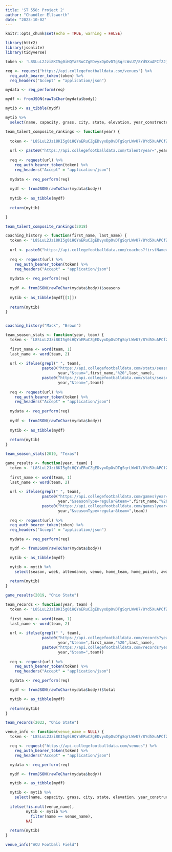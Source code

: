 ```yaml
---
title: 'ST 558: Project 2'
author: "Chandler Ellsworth"
date: "2023-10-02"
---
```


```r
knitr::opts_chunk$set(echo = TRUE, warning = FALSE)

```


```r
library(httr2)
library(jsonlite)
library(tidyverse)
```


```r
token <- 'L8SLuL2Jzi8KI5g0iHQYaERuCZgEDvyxDpOvDTgSqrLWvU7/8Yd5XuAPCfZJjMCJ'

req <- request("https://api.collegefootballdata.com/venues") %>% 
  req_auth_bearer_token(token) %>% 
  req_headers("Accept" = "application/json")

mydata <- req_perform(req)

mydf <- fromJSON(rawToChar(mydata$body))

mytib <- as_tibble(mydf)

mytib %>%
  select(name, capacity, grass, city, state, elevation, year_constructed, dome)

```

```r
team_talent_composite_rankings <- function(year) {
  
  token <- 'L8SLuL2Jzi8KI5g0iHQYaERuCZgEDvyxDpOvDTgSqrLWvU7/8Yd5XuAPCfZJjMCJ'
  
  url <- paste0("https://api.collegefootballdata.com/talent?year=",year)
  
  req <- request(url) %>% 
    req_auth_bearer_token(token) %>% 
    req_headers("Accept" = "application/json")
  
  mydata <- req_perform(req)
  
  mydf <- fromJSON(rawToChar(mydata$body))
  
  mytib <- as_tibble(mydf)
  
  return(mytib)

}

team_talent_composite_rankings(2018)

```


```r
coaching_history <- function(first_name, last_name) {
  token <- 'L8SLuL2Jzi8KI5g0iHQYaERuCZgEDvyxDpOvDTgSqrLWvU7/8Yd5XuAPCfZJjMCJ'
  
  url <- paste0("https://api.collegefootballdata.com/coaches?firstName=",first_name,"&lastName=",last_name)
  
  req <- request(url) %>% 
    req_auth_bearer_token(token) %>% 
    req_headers("Accept" = "application/json")
  
  mydata <- req_perform(req)
  
  mydf <- fromJSON(rawToChar(mydata$body))$seasons
  
  mytib <- as_tibble(mydf[[1]])
  
  return(mytib)
}


coaching_history("Mack", "Brown")
```


```r
team_season_stats <- function(year, team) {
  token <- 'L8SLuL2Jzi8KI5g0iHQYaERuCZgEDvyxDpOvDTgSqrLWvU7/8Yd5XuAPCfZJjMCJ'
  
  first_name <- word(team, 1)
  last_name <- word(team, 2)
  
  url <- ifelse(grepl(" ", team),
                paste0("https://api.collegefootballdata.com/stats/season?year=",
                       year,"&team=",first_name,"%20",last_name),
                paste0("https://api.collegefootballdata.com/stats/season?year=",
                       year,"&team=",team))
  
  req <- request(url) %>% 
    req_auth_bearer_token(token) %>% 
    req_headers("Accept" = "application/json")
  
  mydata <- req_perform(req)
  
  mydf <- fromJSON(rawToChar(mydata$body))
  
  mytib <- as_tibble(mydf)
  
  return(mytib)
}

team_season_stats(2019, "Texas")
```


```r
game_results <- function(year, team) {
  token <- 'L8SLuL2Jzi8KI5g0iHQYaERuCZgEDvyxDpOvDTgSqrLWvU7/8Yd5XuAPCfZJjMCJ'
  
  first_name <- word(team, 1)
  last_name <- word(team, 2)
  
  url <- ifelse(grepl(" ", team),
                paste0("https://api.collegefootballdata.com/games?year=",
                       year,"&seasonType=regular&team=",first_name,"%20",last_name),
                paste0("https://api.collegefootballdata.com/games?year=",
                       year,"&seasonType=regular&team=",team))
  
  req <- request(url) %>% 
  req_auth_bearer_token(token) %>% 
  req_headers("Accept" = "application/json")

  mydata <- req_perform(req)

  mydf <- fromJSON(rawToChar(mydata$body))

  mytib <- as_tibble(mydf)

  mytib <- mytib %>%
    select(season, week, attendance, venue, home_team, home_points, away_team, away_points, excitement_index)
  
  return(mytib)
}

game_results(2019, "Ohio State")
```


```r
team_records <- function(year, team) {
  token <- 'L8SLuL2Jzi8KI5g0iHQYaERuCZgEDvyxDpOvDTgSqrLWvU7/8Yd5XuAPCfZJjMCJ'
  
  first_name <- word(team, 1)
  last_name <- word(team, 2)
  
  url <- ifelse(grepl(" ", team),
                paste0("https://api.collegefootballdata.com/records?year=",
                       year,"&team=",first_name,"%20",last_name),
                paste0("https://api.collegefootballdata.com/records?year=",
                       year,"&team=",team))
  
  req <- request(url) %>% 
    req_auth_bearer_token(token) %>% 
    req_headers("Accept" = "application/json")

  mydata <- req_perform(req)

  mydf <- fromJSON(rawToChar(mydata$body))$total

  mytib <- as_tibble(mydf)
  
  return(mytib)
}

team_records(2022, "Ohio State")
```

```r
venue_info <- function(venue_name = NULL) {
  token <- 'L8SLuL2Jzi8KI5g0iHQYaERuCZgEDvyxDpOvDTgSqrLWvU7/8Yd5XuAPCfZJjMCJ'

  req <- request("https://api.collegefootballdata.com/venues") %>% 
    req_auth_bearer_token(token) %>% 
    req_headers("Accept" = "application/json")

  mydata <- req_perform(req)

  mydf <- fromJSON(rawToChar(mydata$body))

  mytib <- as_tibble(mydf)

  mytib <- mytib %>%
    select(name, capacity, grass, city, state, elevation, year_constructed, dome)
  
  ifelse(!is.null(venue_name),
         mytib <- mytib %>%
           filter(name == venue_name),
         NA)
  
  return(mytib)
}

venue_info("ACU Football Field")
```




